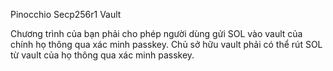 
<ChallengeTitle>Pinocchio Secp256r1 Vault</ChallengeTitle>

<RequirementList>
  <Requirement title="Thử thách 1: Gửi tiền">
    Chương trình của bạn phải cho phép người dùng gửi SOL vào vault của chính họ thông qua xác minh passkey.
  </Requirement>

  <Requirement title="Thử thách 2: Cho phép rút tiền">
    Chủ sở hữu vault phải có thể rút SOL từ vault của họ thông qua xác minh passkey.
  </Requirement>
</RequirementList>
